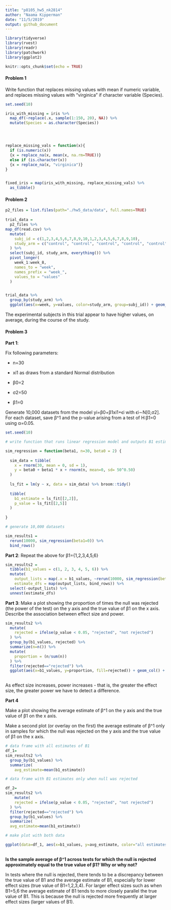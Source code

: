 ```yaml
---
title: "p8105_hw5_nk2814"
author: "Naama Kipperman"
date: "11/5/2019"
output: github_document
---
```


```r

library(tidyverse)
library(rvest)
library(readr)
library(patchwork)
library(ggplot2)

knitr::opts_chunk$set(echo = TRUE)

```

#### Problem 1 

Write function that replaces missing values with mean if numeric variable, and replaces missing values with "virginica" if character variable (Species).

```r

set.seed(10)

iris_with_missing = iris %>% 
  map_df(~replace(.x, sample(1:150, 20), NA)) %>%
  mutate(Species = as.character(Species)) 




replace_missing_vals = function(x){
  if (is.numeric(x))
  {x = replace_na(x, mean(x, na.rm=TRUE))}
  else if (is.character(x))
  {x = replace_na(x, "virginica")}
}


fixed_iris = map(iris_with_missing, replace_missing_vals) %>% 
  as_tibble()

```


#### Problem 2 


```r
p2_files = list.files(path="./hw5_data/data", full.names=TRUE) 
  
trial_data =
  p2_files %>% 
map_df(read.csv) %>%
  mutate(
    subj_id = c(1,2,3,4,5,6,7,8,9,10,1,2,3,4,5,6,7,8,9,10),
    study_arm = c("control", "control", "control", "control", "control", "control", "control", "control", "control", "control", "experimental", "experimental", "experimental", "experimental", "experimental", "experimental", "experimental", "experimental", "experimental", "experimental")
  ) %>% 
  select(subj_id, study_arm, everything()) %>% 
  pivot_longer(
    week_1:week_8,
    names_to = "week",
    names_prefix = "week_",
    values_to = "values"
  ) 


trial_data %>% 
  group_by(study_arm) %>% 
  ggplot(aes(x=week, y=values, color=study_arm, group=subj_id)) + geom_point() + geom_path()


```

The experimental subjects in this trial appear to have higher values, on average, during the course of the study. 


#### Problem 3

**Part 1**: 

Fix following parameters:

* n=30

* xi1 as draws from a standard Normal distribution 

* β0=2 

* σ2=50

* β1=0

Generate 10,000 datasets from the model yi=β0+β1xi1+ϵi with ϵi∼N[0,σ2].
For each dataset, save β^1 and the p-value arising from a test of H:β1=0 using α=0.05.

```r
set.seed(10)

# write function that runs linear regression model and outputs B1 estimates and associated p-values

sim_regression = function(beta1, n=30, beta0 = 2) {
  
  sim_data = tibble(
    x = rnorm(30, mean = 0, sd = 1),
    y = beta0 + beta1 * x + rnorm(n, mean=0, sd= 50^0.50)
  )
  
  ls_fit = lm(y ~ x, data = sim_data) %>% broom::tidy()
  
  tibble(
    b1_estimate = ls_fit[[2,2]],
    p_value = ls_fit[[2,5]]
  )
  
}

# generate 10,000 datasets 

sim_results1 = 
  rerun(10000, sim_regression(beta1=0)) %>% 
  bind_rows()


```



**Part 2**: Repeat the above for β1={1,2,3,4,5,6}

```r
sim_results2 = 
  tibble(b1_values = c(1, 2, 3, 4, 5, 6)) %>% 
  mutate(
    output_lists = map(.x = b1_values, ~rerun(10000, sim_regression(beta1 = .x))),
    estimate_dfs = map(output_lists, bind_rows)) %>% 
  select(-output_lists) %>% 
  unnest(estimate_dfs)
```


**Part 3**: Make a plot showing the proportion of times the null was rejected (the power of the test) on the y axis and the true value of β1 on the x axis. Describe the association between effect size and power.
```r

sim_results2 %>% 
  mutate(
    rejected = ifelse(p_value < 0.05, "rejected", "not rejected")
  ) %>%
  group_by(b1_values, rejected) %>% 
  summarize(n=n()) %>% 
  mutate(
    proportion = (n/sum(n))
  ) %>% 
  filter(rejected=="rejected") %>% 
  ggplot(aes(x=b1_values, y=proportion, fill=rejected)) + geom_col() + labs(x="Effect Size (Beta1)", y="Power")
  

```

As effect size increases, power increases - that is, the greater the effect size, the greater power we have to detect a difference. 


**Part 4**

Make a plot showing the average estimate of β^1 on the y axis and the true value of β1 on the x axis.

Make a second plot (or overlay on the first) the average estimate of β^1 only in samples for which the null was rejected on the y axis and the true value of β1 on the x axis. 


```r


# data frame with all estimates of B1
df_1=
sim_results2 %>% 
  group_by(b1_values) %>% 
  summarize(
    avg_estimate=mean(b1_estimate)) 

# data frame with B1 estimates only when null was rejected

df_2=
sim_results2 %>% 
    mutate(
    rejected = ifelse(p_value < 0.05, "rejected", "not rejected")
  ) %>%
  filter(rejected=="rejected") %>% 
  group_by(b1_values) %>% 
  summarize(
  avg_estimate=mean(b1_estimate)) 

# make plot with both data

ggplot(data=df_1, aes(x=b1_values, y=avg_estimate, color="all estimates of B1")) + geom_point()+geom_point(data=df_2, aes(x=b1_values, y=avg_estimate, color="estimates when null was rejected")) + labs(x="True Value of B1", y="Average Estimate of B1")
  


```


**Is the sample average of β^1 across tests for which the null is rejected approximately equal to the true value of β1? Why or why not?**

In tests where the null is rejected, there tends to be a discrepancy between the true value of B1 and the average estimate of B1, especially for lower effect sizes (true value of B1=1,2,3,4). For larger effect sizes such as when B1=5,6 the average estimate of B1 tends to more closely parallel the true value of B1. This is because the null is rejected more frequently at larger effect sizes (larger values of B1). 

